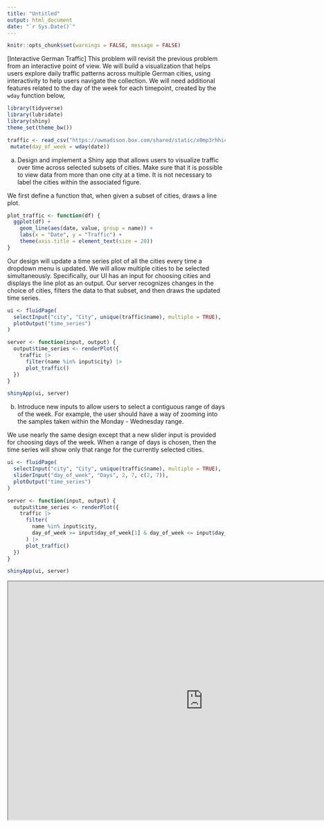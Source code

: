 ```yaml
---
title: "Untitled"
output: html_document
date: "`r Sys.Date()`"
---
```


```r
knitr::opts_chunk$set(warnings = FALSE, message = FALSE)
```


[Interactive German Traffic] This problem will revisit the previous problem
from an interactive point of view. We will build a visualization that helps
users explore daily traffic patterns across multiple German cities, using
interactivity to help users navigate the collection. We will need additional
features related to the day of the week for each timepoint, created by the
`wday` function below,

```r
library(tidyverse)
library(lubridate)
library(shiny)
theme_set(theme_bw())

traffic <- read_csv("https://uwmadison.box.com/shared/static/x0mp3rhhic78vufsxtgrwencchmghbdf.csv") |>
 mutate(day_of_week = wday(date))
```

a. Design and implement a Shiny app that allows users to visualize traffic
over time across selected subsets of cities. Make sure that it is possible
to view data from more than one city at a time. It is not necessary to label
the cities within the associated figure.

We first define a function that, when given a subset of cities, draws a line
plot.

```r
plot_traffic <- function(df) {
  ggplot(df) +
    geom_line(aes(date, value, group = name)) +
    labs(x = "Date", y = "Traffic") +
    theme(axis.title = element_text(size = 20))
}
```

Our design will update a time series plot of all the cities every time a
dropdown menu is updated. We will allow multiple cities to be selected
simultaneously. Specifically, our UI has an input for choosing cities and
displays the line plot as an output. Our server recognizes changes in the
choice of cities, filters the data to that subset, and then draws the updated
time series.
    
```r
ui <- fluidPage(
  selectInput("city", "City", unique(traffic$name), multiple = TRUE),
  plotOutput("time_series")
)

server <- function(input, output) {
  output$time_series <- renderPlot({
    traffic |>
      filter(name %in% input$city) |>
      plot_traffic()
  })
}

shinyApp(ui, server)
```


b. Introduce new inputs to allow users to select a contiguous range of days
of the week. For example, the user should have a way of zooming into the
samples taken within the Monday - Wednesday range.

We use nearly the same design except that a new slider input is provided for
choosing days of the week. When a range of days is chosen, then the time
series will show only that range for the currently selected cities.

```r
ui <- fluidPage(
  selectInput("city", "City", unique(traffic$name), multiple = TRUE),
  sliderInput("day_of_week", "Days", 2, 7, c(2, 7)),
  plotOutput("time_series")
)

server <- function(input, output) {
  output$time_series <- renderPlot({
    traffic |>
      filter(
        name %in% input$city, 
        day_of_week >= input$day_of_week[1] & day_of_week <= input$day_of_week[2]
      ) |>
      plot_traffic()
  })
}

shinyApp(ui, server)
```
  
<iframe src="https://data-viz.it.wisc.edu/content/aa7c25b0-618f-41a2-80b7-1816c6ea9b41" width=900 height=550 data-external="1"/>

c. Propose, but do not implement, at least one alternative strategy for
supporting user queries from either part (a) or (b). What are the tradeoffs
between the different approaches in terms of visual effectiveness and
implementation complexity?

One alternative implementation could use a graphical query (instead of a
dropdown menu) to select cities of interest. We could show the cities as a
scatterplot on a map, with circle size reflecting their average weekly
traffic level. By brushing cities on the map, we could update the currently
displayed time series.

This approach would be more effective for multiple cities that are
geographically close by. It could also guide users towards cities that have
higher vs. lower traffic levels, to see if they have any systematic
differences. It would be less effective if the cities that we would want to
compare with one another are not geographically close (in that case, we
might imagine using another feature of the cities to guide the query).

The implementation becomes somewhat more complex, because we would have to
use a brush query and implement a map. If users are familiar with the
locations of the cities, and if spatial queries are of genuine interest,
then this additional cost might be worthwhile.
